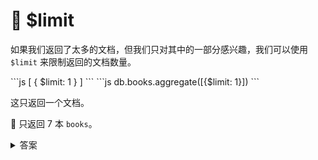 
# 👐 $limit

如果我们返回了太多的文档，但我们只对其中的一部分感兴趣，我们可以使用 `$limit` 来限制返回的文档数量。

<Tabs groupId="aggregations">
  <TabItem value="atlas" label="Atlas UI">
```js
[
    { $limit: 1 }
]
```
  </TabItem>
  <TabItem value="mongodb-shell" label="MongoDB Shell">
```js
db.books.aggregate([{$limit: 1}])
```
  </TabItem>
</Tabs>

这只返回一个文档。

👐 只返回 7 本 `books`。

<details>
<summary>答案</summary>
<div>

<Tabs groupId="aggregations">
  <TabItem value="atlas" label="Atlas UI">
```js
[
    { $limit: 7 }
]
```
  </TabItem>
  <TabItem value="mongodb-shell" label="MongoDB Shell">
```js
db.books.aggregate([{$limit: 7}])
```
  </TabItem>
</Tabs>

</div>
</details>